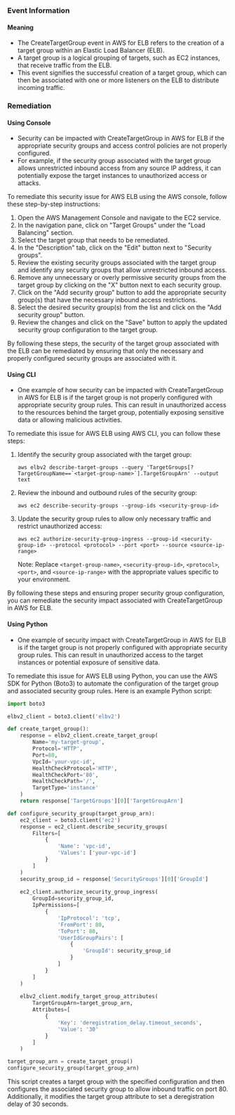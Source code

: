 
### Event Information

#### Meaning

- The CreateTargetGroup event in AWS for ELB refers to the creation of a target group within an Elastic Load Balancer (ELB).
- A target group is a logical grouping of targets, such as EC2 instances, that receive traffic from the ELB.
- This event signifies the successful creation of a target group, which can then be associated with one or more listeners on the ELB to distribute incoming traffic.

### Remediation

#### Using Console

- Security can be impacted with CreateTargetGroup in AWS for ELB if the appropriate security groups and access control policies are not properly configured.
- For example, if the security group associated with the target group allows unrestricted inbound access from any source IP address, it can potentially expose the target instances to unauthorized access or attacks.

To remediate this security issue for AWS ELB using the AWS console, follow these step-by-step instructions:

1. Open the AWS Management Console and navigate to the EC2 service.
2. In the navigation pane, click on "Target Groups" under the "Load Balancing" section.
3. Select the target group that needs to be remediated.
4. In the "Description" tab, click on the "Edit" button next to "Security groups".
5. Review the existing security groups associated with the target group and identify any security groups that allow unrestricted inbound access.
6. Remove any unnecessary or overly permissive security groups from the target group by clicking on the "X" button next to each security group.
7. Click on the "Add security group" button to add the appropriate security group(s) that have the necessary inbound access restrictions.
8. Select the desired security group(s) from the list and click on the "Add security group" button.
9. Review the changes and click on the "Save" button to apply the updated security group configuration to the target group.

By following these steps, the security of the target group associated with the ELB can be remediated by ensuring that only the necessary and properly configured security groups are associated with it.

#### Using CLI

- One example of how security can be impacted with CreateTargetGroup in AWS for ELB is if the target group is not properly configured with appropriate security group rules. This can result in unauthorized access to the resources behind the target group, potentially exposing sensitive data or allowing malicious activities.

To remediate this issue for AWS ELB using AWS CLI, you can follow these steps:

1. Identify the security group associated with the target group:
   ```
   aws elbv2 describe-target-groups --query 'TargetGroups[?TargetGroupName==`<target-group-name>`].TargetGroupArn' --output text
   ```

2. Review the inbound and outbound rules of the security group:
   ```
   aws ec2 describe-security-groups --group-ids <security-group-id>
   ```

3. Update the security group rules to allow only necessary traffic and restrict unauthorized access:
   ```
   aws ec2 authorize-security-group-ingress --group-id <security-group-id> --protocol <protocol> --port <port> --source <source-ip-range>
   ```

   Note: Replace `<target-group-name>`, `<security-group-id>`, `<protocol>`, `<port>`, and `<source-ip-range>` with the appropriate values specific to your environment.

By following these steps and ensuring proper security group configuration, you can remediate the security impact associated with CreateTargetGroup in AWS for ELB.

#### Using Python

- One example of security impact with CreateTargetGroup in AWS for ELB is if the target group is not properly configured with appropriate security group rules. This can result in unauthorized access to the target instances or potential exposure of sensitive data.

To remediate this issue for AWS ELB using Python, you can use the AWS SDK for Python (Boto3) to automate the configuration of the target group and associated security group rules. Here is an example Python script:

```python
import boto3

elbv2_client = boto3.client('elbv2')

def create_target_group():
    response = elbv2_client.create_target_group(
        Name='my-target-group',
        Protocol='HTTP',
        Port=80,
        VpcId='your-vpc-id',
        HealthCheckProtocol='HTTP',
        HealthCheckPort='80',
        HealthCheckPath='/',
        TargetType='instance'
    )
    return response['TargetGroups'][0]['TargetGroupArn']

def configure_security_group(target_group_arn):
    ec2_client = boto3.client('ec2')
    response = ec2_client.describe_security_groups(
        Filters=[
            {
                'Name': 'vpc-id',
                'Values': ['your-vpc-id']
            }
        ]
    )
    security_group_id = response['SecurityGroups'][0]['GroupId']
    
    ec2_client.authorize_security_group_ingress(
        GroupId=security_group_id,
        IpPermissions=[
            {
                'IpProtocol': 'tcp',
                'FromPort': 80,
                'ToPort': 80,
                'UserIdGroupPairs': [
                    {
                        'GroupId': security_group_id
                    }
                ]
            }
        ]
    )
    
    elbv2_client.modify_target_group_attributes(
        TargetGroupArn=target_group_arn,
        Attributes=[
            {
                'Key': 'deregistration_delay.timeout_seconds',
                'Value': '30'
            }
        ]
    )

target_group_arn = create_target_group()
configure_security_group(target_group_arn)
```

This script creates a target group with the specified configuration and then configures the associated security group to allow inbound traffic on port 80. Additionally, it modifies the target group attribute to set a deregistration delay of 30 seconds.

